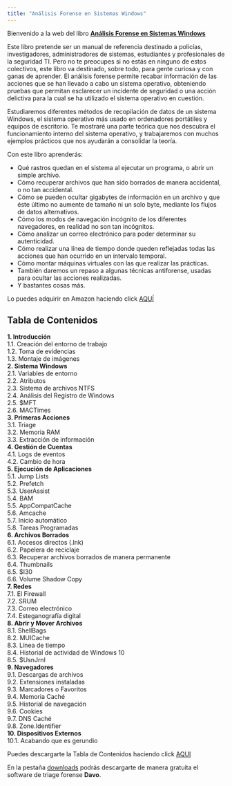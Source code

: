 ```yaml
---
title: "Análisis Forense en Sistemas Windows"
---
```



Bienvenido a la web del libro [__Análisis Forense en Sistemas Windows__](https://www.amazon.es)

Este libro pretende ser un manual de referencia destinado a policías, investigadores, administradores de sistemas, estudiantes y profesionales de la seguridad TI. Pero no te preocupes si no estás en ninguno de estos colectivos, este libro va destinado, sobre todo, para gente curiosa y con ganas de aprender.
El análisis forense permite recabar información de las acciones que se han llevado a cabo un sistema operativo, obteniendo pruebas que permitan esclarecer un incidente de seguridad o una acción delictiva para la cual se ha utilizado el sistema operativo en cuestión.

Estudiaremos diferentes métodos de recopilación de datos de un sistema Windows, el sistema operativo más usado en ordenadores portátiles y equipos de escritorio. Te mostraré una parte teórica que nos descubra el funcionamiento interno del sistema operativo, y trabajaremos con muchos ejemplos prácticos que nos ayudarán a consolidar la teoría. 

 
Con este libro aprenderás:

- Qué rastros quedan en el sistema al ejecutar un programa, o abrir un simple archivo.
- Cómo recuperar archivos que han sido borrados de manera accidental, o no tan accidental.
- Cómo se pueden ocultar gigabytes de información en un archivo y que éste último no aumente de tamaño ni un solo byte, mediante los flujos de datos alternativos.
- Cómo los modos de navegación incógnito de los diferentes navegadores, en realidad no son tan incógnitos.
- Cómo analizar un correo electrónico para poder determinar su autenticidad.
- Cómo realizar una línea de tiempo donde queden reflejadas todas las acciones que han ocurrido en un intervalo temporal.
- Cómo montar máquinas virtuales con las que realizar las prácticas.
- También daremos un repaso a algunas técnicas antiforense, usadas para ocultar las acciones realizadas.
- Y bastantes cosas más.

Lo puedes adquirir en Amazon haciendo click <bold><a href="https://www.amazon.es" target="_blank">AQUÍ</a></bold>

## Tabla de Contenidos

__1. Introducción__  
    1.1. Creación del entorno de trabajo  
    1.2. Toma de evidencias  
    1.3. Montaje de imágenes  
__2. Sistema Windows__  
2.1. Variables de entorno  
2.2. Atributos  
2.3. Sistema de archivos NTFS  
2.4. Análisis del Registro de Windows  
2.5. $MFT  
2.6. MACTimes  
__3. Primeras Acciones__  
3.1. Triage  
3.2. Memoria RAM  
3.3. Extracción de información  
__4. Gestión de Cuentas__  
4.1. Logs de eventos  
4.2. Cambio de hora  
__5. Ejecución de Aplicaciones__  
5.1. Jump Lists  
5.2. Prefetch  
5.3. UserAssist  
5.4. BAM  
5.5. AppCompatCache  
5.6. Amcache  
5.7. Inicio automático  
5.8. Tareas Programadas  
__6. Archivos Borrados__  
6.1. Accesos directos (.lnk)  
6.2. Papelera de reciclaje  
6.3. Recuperar archivos borrados de manera permanente  
6.4. Thumbnails  
6.5. $I30  
6.6. Volume Shadow Copy  
__7. Redes__  
7.1. El Firewall  
7.2. SRUM  
7.3. Correo electrónico  
7.4. Esteganografía digital  
__8. Abrir y Mover Archivos__  
8.1. ShellBags  
8.2. MUICache  
8.3. Línea de tiempo  
8.4. Historial de actividad de Windows 10  
8.5. $UsnJrnl  
__9. Navegadores__  
9.1. Descargas de archivos  
9.2. Extensiones instaladas  
9.3. Marcadores o Favoritos  
9.4. Memoria Caché  
9.5. Historial de navegación  
9.6. Cookies  
9.7. DNS Caché  
9.8. Zone.Identifier  
__10. Dispositivos Externos__  
10.1. Acabando que es gerundio  

Puedes descargarte la Tabla de Contenidos haciendo click [AQUI](https://www.dropbox.com/s/8pbbzwbu5ubuqrr/Tabla%20de%20Contenido.pdf?dl=1)

En la pestaña [downloads](../downloads.html) podrás descargarte de manera gratuita el software de triage forense __Davo__.
